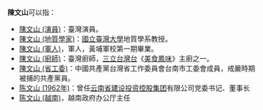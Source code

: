 '''陳文山'''可以指：
* [[陳文山_(演員)|陳文山 (演員)]]：臺灣演員。
* [[陳文山_(地質學家)|陳文山 (地質學家)]]：[[國立臺灣大學|國立臺灣大學]]地質學系教授。
* [[陳文山_(軍人)|陳文山 (軍人)]]，軍人，黃埔軍校第一期畢業。
* [[陳文山_(廚師)|陳文山 (廚師)]]：臺灣廚師，[[三立台灣台|三立台灣台]]《[[美食鳳味|美食鳳味]]》主廚之一。
* [[陳文山_(省工委)|陳文山 (省工委)]]：中國共產黨台灣省工作委員會台南市工委會成員，戒嚴時期被捕的共產黨員。
* [[陈文山_(1962年)|陈文山 (1962年)]]：曾任[[云南省建设投资控股集团|云南省建设投资控股集团]]有限公司党委书记、董事长
* [[陈文山_(越南)|陈文山 (越南)]]，越南政府办公厅主任

{{disambig|wen|cat=三字陈姓人名消歧义}}